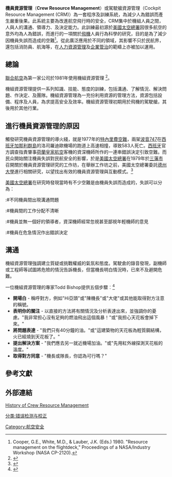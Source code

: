 '''機員資源管理'''（'''Crew Resource Management'''）或駕駛艙資源管理（Cockpit Resource Management (CRM)）為一套程序及訓練系統，為減少人為錯誤而產生嚴重後果。此系統主要為改進航空飛行時的安全，CRM集中於機組人員之間，人與人的溝通、領導力、及決定能力。此訓練最初源於[[美國太空總署|美國太空總署]]因很多航空的意外均為人為錯誤，而進行的一項關於[[飛機|飛機]]人員行為科學的研究，目的是為了減少因機員失誤而造成的空難<ref name="NASA_Workshop_Info">Cooper, G.E., White, M.D., & Lauber, J.K. (Eds.) 1980. "Resource management on the flightdeck," Proceedings of a NASA/Industry Workshop (NASA CP-2120).</ref>。從此廣泛應用於不同的領域，其影響不只於民航界，還包括消防員、航海等，在[[人力資源管理|人力資源管理]]及[[企業管治|企業管治]]的範疇上亦被加以運用。

==總論==
[[聯合航空|聯合航空]]為第一家公司於1981年使用機組資源管理
<ref name="Helmreich_Merritt_Wilhelm_book">{{Cite book|title=The Evolution of Crew Resource Management Training in Commercial Aviation|publisher=International Journal of Aviation Psychology|year=1999|pages=19-32}}</ref>。

機組資源管理提供一系列知識、技能、態度的訓練，包括溝通、了解情況、解決問題、作決定、及團隊。機組資源管理為一充份利用資源的管理方法，資源包括設備、程序及人員，為求提高安全及效率。機組資源管理初期用於飛機的駕駛艙，其後用於其他行業。

==進行機員資源管理的原因==
觸發研究機員資源管理的導火綫，就是1977年的[[特內里費空難|特內里費空難]]，兩架[[波音747|波音747]]在[[西班牙|西班牙]][[加那利群島|加那利群島]]的洛司羅迪歐機場的跑道上高速相撞，導致583人死亡。[[西班牙|西班牙]]官方調查指責肇事[[荷蘭皇家航空|荷蘭皇家航空]]客機的資深機師所作的一連串錯誤決定引致空難。而民众開始關注機員失誤對民航安全的影響，於是[[美國太空總署|美國太空總署]]在1979年於[[三藩市|三藩市]]召開關於機員資源管理研究的工作坊，在舉辦工作坊之前，美國太空總署委託[[德州大學|德州大學]]進行相關研究，以望找出有效的機員資源管理與互動模式。<ref>{{cite web |url=http://vm.nthu.edu.tw/science/shows/flysecurity2/index1.html |title=存档副本 |accessdate=2008-10-06 |deadurl=yes |archiveurl=https://web.archive.org/web/20061015073557/http://vm.nthu.edu.tw/science/shows/flysecurity2/index1.html |archivedate=2006-10-15 }}</ref>

[[美國太空總署|美國太空總署]]在研究時發現當時有不少空難是由機員失誤而造成的，失誤可以分為：

:#不同機員間出現溝通問題
:#機員間的工作分配不清晰
:#機員並無一個好的領導者，資深機師經常忽視甚至鄙視年輕機師的意見
:#機員在危急情況作出錯誤決定

==溝通==
機組資源管理強調建立質疑或挑戰權威的氣氛和態度。駕駛倉的錄音發現，副機師或工程師等試圖將危險的情況告訴機長，但當機長明白情況時，已來不及避開危難。

一位機組資源管理的專家Todd Bishop提供五個步驟︰<ref>{{cite web |url=http://www.iaff.org/06news/NearMissKit/6.%20Crew%20Resource%20Management/CRM.pdf |title=Crew Resource Management: A positive change for the fire service |author=International Association of Fire Chiefs |year=2003 |accessdate=2010-09-06 |archive-url=https://web.archive.org/web/20101204092533/http://iaff.org/06news/NearMissKit/6.%20Crew%20Resource%20Management/CRM.pdf |archive-date=2010-12-04 |dead-url=yes }}</ref>
* '''開場白''' - 稱呼對方，例如"Hi亞頭"或"陳機長"或"大佬"或其他能取得對方注意的稱號。
* '''表明你的關注''' - 以直接的方法將有關情況及分析表達出來，並強調你的憂慮。"我非常担心沒有足夠的燃油飛出這個風暴！"或"我担心天花板會掉下來。"
* '''將問題表達''' - "我們只有40分鐘的油。"或"這建築物的天花板為輕質鋼結構，火已經燒到天花板了。"
* '''提出解決方案''' - "我們應去另一就近機場加油。"或"先用紅外線探測天花板的溫度。"
* '''取得對方同意''' - "機長或隊長，你認為可行嗎？"

== 參考文獻 ==
{{reflist}}

==外部連結==
[https://www.youtube.com/watch?v=65aIwivE8yo History of Crew Resource Management] {{Wayback|url=https://www.youtube.com/watch?v=65aIwivE8yo |date=20200610103826 }}

[[Category:航空安全|Category:航空安全]]
[[分类:错误检测与校正|分类:错误检测与校正]]